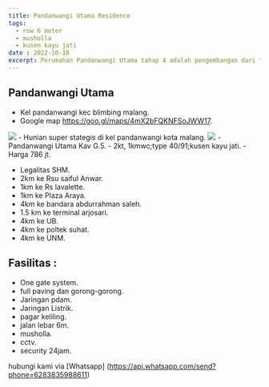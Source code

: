 ```yaml
---
title: Pandanwangi Utama Residence
tags:
  - row 6 meter
  - musholla
  - kusen kayu jati
date : 2022-10-18  
excerpt: Perumahan Pandanwangi Utama tahap 4 adalah pengembangan dari tahap 3 di Jalan Simpang L.A. Sucipto Kota Malang dengan fasilitas lingkungan perumahan yang sudah memadai. 
---
```

## Pandanwangi Utama 
- Kel pandanwangi kec blimbing malang.
- Google map https://goo.gl/maps/4mX2bFQKNFSoJWW17.
<Image src="/images/pandanwangi.jpg" width={1200} height={1596} /> 
- Hunian super stategis di kel pandanwangi kota malang. 

<Image src="/images/pandanwangi4.jpg" width={1000} height={773} />
- Pandanwangi Utama Kav G.5.
- 2kt, 1kmwc;type 40/91;kusen kayu jati.
- Harga 786 jt.

- Legalitas SHM.
- 2km ke Rsu saiful Anwar.
- 1km ke Rs lavalette.
- 1km ke Plaza Araya.
- 4km ke bandara abdurrahman saleh.
- 1.5 km ke terminal arjosari.
- 4km ke UB.
- 4km ke poltek suhat.
- 4km ke UNM.

## Fasilitas :
- One gate system.
- full paving dan gorong-gorong.
- Jaringan pdam. 
- Jaringan Listrik.
- pagar keliling.
- jalan lebar 6m.
- musholla.
- cctv.
- security 24jam.

hubungi kami via [Whatsapp]
(https://api.whatsapp.com/send?phone=6283835988611)